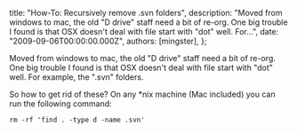 
  title: "How-To: Recursively remove .svn folders",
  description: "Moved from windows to mac, the old \"D drive\" staff need a bit of re-org. One big trouble I found is that OSX doesn't deal with file start with \"dot\" well. For...",
  date: "2009-09-06T00:00:00.000Z",
  authors: [mingster],
};

<p>Moved from windows to mac, the old "D drive" staff need a bit of re-org.  One big trouble I found is that OSX doesn't deal with file start with "dot" well. For example, the ".svn" folders.</p>
<p>So how to get rid of these?  On any *nix machine (Mac included) you can run the following command:<br /><code><br />rm -rf 'find . -type d -name .svn'<br /></code></p>
